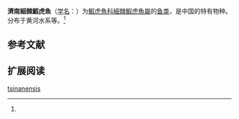 {{Speciesbox
| name = 濟南細棘鰕虎魚
| status = 
| status_system = 
| image = 
| genus = Acentrogobius
| species = tsinanensis
| authority = Fowler, 1930<ref name='id8302'>{{cite web| url =http://www.bioinfo.cn/db05/BjdwSpecies.php?action=view&id=8302| title =濟南細棘鰕虎魚| work =中国动物物种编目数据库| publisher =中国科学院微生物研究所| author =中国科学院动物研究所| accessdate =2009-04-16| deadurl =yes| archiveurl =https://web.archive.org/web/20160305081943/http://www.bioinfo.cn/db05/BjdwSpecies.php?action=view&id=8302| archivedate =2016-03-05}}</ref>
}}

'''濟南細棘鰕虎魚'''（[[学名|学名]]：{{lang|la|''Acentrogobius tsinanensis''}}）为[[鰕虎魚科|鰕虎魚科]][[細棘鰕虎魚屬|細棘鰕虎魚屬]]的[[鱼类|鱼类]]，是中国的特有物种。分布于黄河水系等。<ref name='id8302'/>

== 参考文献 ==
{{reflist}}

== 扩展阅读 ==
{{refbegin}}
{{wikispecies-inline|Acentrogobius tsinanensis|濟南細棘鰕虎魚}}
{{refend}}

[[Category:細棘鰕虎魚屬|tsinanensis]]


{{鱸形目小作品}}
